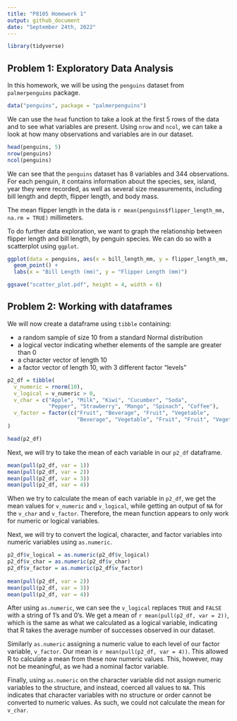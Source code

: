```yaml
---
title: "P8105 Homework 1"
output: github_document
date: "September 24th, 2022"
---
```


```r
library(tidyverse)
```

## Problem 1: Exploratory Data Analysis

In this homework, we will be using the `penguins` dataset from `palmerpenguins` package. 
```r
data("penguins", package = "palmerpenguins")
```
We can use the `head` function to take a look at the first 5 rows of the data and to see what variables are present. Using `nrow` and `ncol`, we can take a look at how many observations and variables are in our dataset.
```r
head(penguins, 5)
nrow(penguins)
ncol(penguins)
```

We can see that the `penguins` dataset has 8 variables and 344 observations. For each penguin, it contains information about the species, sex, island, year they were recorded, as well as several size measurements, including bill length and depth, flipper length, and body mass.

The mean flipper length in the data is `r mean(penguins$flipper_length_mm, na.rm = TRUE)` millimeters.

To do further data exploration, we want to graph the relationship between flipper length and bill length, by penguin species. We can do so with a scatterplot using `ggplot`.

```r
ggplot(data = penguins, aes(x = bill_length_mm, y = flipper_length_mm, color = species)) + 
  geom_point() + 
  labs(x = "Bill Length (mm)", y = "Flipper Length (mm)")

ggsave("scatter_plot.pdf", height = 4, width = 6)

```

## Problem 2: Working with dataframes

We will now create a dataframe using `tibble` containing:

* a random sample of size 10 from a standard Normal distribution
* a logical vector indicating whether elements of the sample are greater than 0
* a character vector of length 10
* a factor vector of length 10, with 3 different factor “levels”

```r
p2_df = tibble(
  v_numeric = rnorm(10),
  v_logical = v_numeric > 0,
  v_char = c("Apple", "Milk", "Kiwi", "Cucumber", "Soda", 
             "Pepper", "Strawberry", "Mango", "Spinach", "Coffee"),
  v_factor = factor(c("Fruit", "Beverage", "Fruit", "Vegetable", 
                      "Beverage", "Vegetable", "Fruit", "Fruit", "Vegetable", "Beverage"))
)

head(p2_df)
```
Next, we will try to take the mean of each variable in our `p2_df` dataframe.

```r
mean(pull(p2_df, var = 1))
mean(pull(p2_df, var = 2))
mean(pull(p2_df, var = 3))
mean(pull(p2_df, var = 4))
```

When we try to calculate the mean of each variable in `p2_df`, we get the mean values for `v_numeric` and `v_logical`, while getting an output of `NA` for the `v_char` and `v_factor`. Therefore, the mean function appears to only work for numeric or logical variables.

Next, we will try to convert the logical, character, and factor variables into numeric variables using `as.numeric  `. 

```r
p2_df$v_logical = as.numeric(p2_df$v_logical)
p2_df$v_char = as.numeric(p2_df$v_char)
p2_df$v_factor = as.numeric(p2_df$v_factor)
 
mean(pull(p2_df, var = 2))
mean(pull(p2_df, var = 3))
mean(pull(p2_df, var = 4))
```

After using `as.numeric`, we can see the `v_logical` replaces `TRUE` and `FALSE` with a string of 1's and 0's. We get a mean of `r mean(pull(p2_df, var = 2))`, which is the same as what we calculated as a logical variable, indicating that R takes the average number of successes observed in our dataset.

Similarly `as.numeric` assigning a numeric value to each level of our factor variable, `v_factor`. Our mean is `r mean(pull(p2_df, var = 4))`. This allowed R to calculate a mean from these now numeric values. This, however, may not be meaningful, as we had a nominal factor variable.

Finally, using `as.numeric` on the character variable did not assign numeric variables to the structure, and instead, coerced all values to `NA`. This indicates that character variables with no structure or order cannot be converted to numeric values. As such, we could not calculate the mean for `v_char`.

